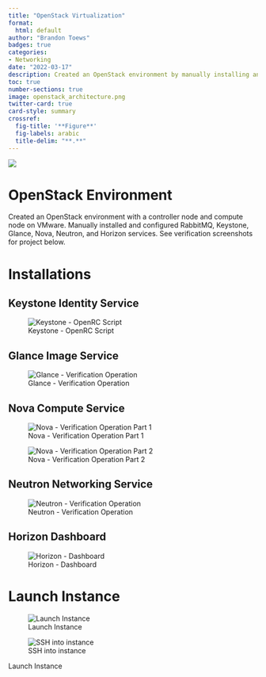 ```yaml
---
title: "OpenStack Virtualization"
format:
  html: default
author: "Brandon Toews"
badges: true
categories:
- Networking
date: "2022-03-17"
description: Created an OpenStack environment by manually installing and configuring services.
toc: true
number-sections: true
image: openstack_architecture.png
twitter-card: true
card-style: summary
crossref:
  fig-title: '**Figure**'
  fig-labels: arabic
  title-delim: "**.**"
---
```


![](openstack_architecture.png)

# OpenStack Environment {.unnumbered}

Created an OpenStack environment with a controller node and compute node on VMware. Manually installed and configured RabbitMQ, Keystone, Glance, Nova, Neutron, and Horizon services. See verification screenshots for project below.

# Installations

## Keystone Identity Service

![Keystone - OpenRC Script](Admin%20openrc%20script%20-%20Brandon%20Toews.png){#fig-key}

## Glance Image Service

![Glance - Verification Operation](Image_Service__Verify_Operation___Brandon_Toews.png){#fig-glance}

## Nova Compute Service

![Nova - Verification Operation Part 1](Compute_Setup__Part_1___Brandon_Toews.png){#fig-nova1}

![Nova - Verification Operation Part 2](Compute_Setup__Part_2___Brandon_Toews.png){#fig-nova2}

## Neutron Networking Service

![Neutron - Verification Operation](OpenStack_Networking_Service_Part_3___Brandon_Toews.png){#fig-neut}

## Horizon Dashboard

![Horizon - Dashboard](OpenStack_Dashboard_Setup.png){#fig-hor}

# Launch Instance

::: {#fig-launch}
![Launch Instance](Launch_Instance_Server_List.png){#fig-list}

![SSH into instance](Launch_Instance_SSH.png){#fig-ssh}

Launch Instance
:::

